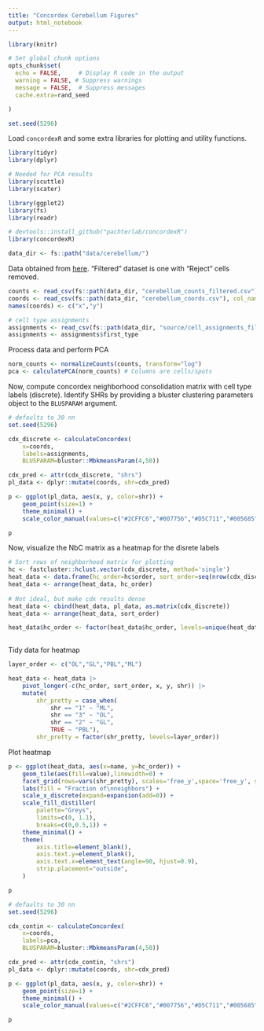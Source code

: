 ```yaml
---
title: "Concordex Cerebellum Figures"
output: html_notebook
---
```

```r
library(knitr)

# Set global chunk options
opts_chunk$set(
  echo = FALSE,     # Display R code in the output
  warning = FALSE, # Suppress warnings
  message = FALSE,  # Suppress messages
  cache.extra=rand_seed

)

set.seed(5296)
```

Load  `concordexR` and some extra libraries for plotting and utility functions. 

```r
library(tidyr)
library(dplyr)

# Needed for PCA results
library(scuttle)
library(scater)

library(ggplot2)
library(fs)
library(readr)

# devtools::install_github("pachterlab/concordexR")
library(concordexR)

data_dir <- fs::path("data/cerebellum/")
```

Data obtained from [here](https://singlecell.broadinstitute.org/single_cell/study/SCP948/robust-decomposition-of-cell-type-mixtures-in-spatial-transcriptomics). "Filtered" dataset is one with "Reject" cells removed.
```r
counts <- read_csv(fs::path(data_dir, "cerebellum_counts_filtered.csv"))
coords <- read_csv(fs::path(data_dir, "cerebellum_coords.csv"), col_names=FALSE)
names(coords) <- c("x","y")

# cell type assignments
assignments <- read_csv(fs::path(data_dir, "source/cell_assignments_filtered.csv"))
assignments <- assignments$first_type
```

Process data and perform PCA
```r
norm_counts <- normalizeCounts(counts, transform="log")
pca <- calculatePCA(norm_counts) # Columns are cells/spots
```

Now, compute concordex neighborhood consolidation matrix with cell type labels (discrete). Identify SHRs by providing a bluster clustering parameters object to the `BLUSPARAM` argument.
```r
# defaults to 30 nn
set.seed(5296)

cdx_discrete <- calculateConcordex(
    x=coords,
    labels=assignments,
    BLUSPARAM=bluster::MbkmeansParam(4,50))

cdx_pred <- attr(cdx_discrete, "shrs")
pl_data <- dplyr::mutate(coords, shr=cdx_pred)
```

```r
p <- ggplot(pl_data, aes(x, y, color=shr)) + 
    geom_point(size=1) + 
    theme_minimal() +
    scale_color_manual(values=c("#2CFFC6","#007756","#D5C711","#005685"))

p
```
Now, visualize the NbC matrix as a heatmap for the disrete labels
```r
# Sort rows of neighborhood matrix for plotting
hc <- fastcluster::hclust.vector(cdx_discrete, method='single')
heat_data <- data.frame(hc_order=hc$order, sort_order=seq(nrow(cdx_discrete)))
heat_data <- arrange(heat_data, hc_order)
                        
# Not ideal, but make cdx results dense
heat_data <- cbind(heat_data, pl_data, as.matrix(cdx_discrete))
heat_data <- arrange(heat_data, sort_order)

heat_data$hc_order <- factor(heat_data$hc_order, levels=unique(heat_data$hc_order))
                        
```

Tidy data for heatmap
```r
layer_order <- c("OL","GL","PBL","ML")

heat_data <- heat_data |>
    pivot_longer(-c(hc_order, sort_order, x, y, shr)) |>
    mutate(
        shr_pretty = case_when(
            shr == "1" ~ "ML",
            shr == "3" ~ "OL",
            shr == "2" ~ "GL",
            TRUE ~ "PBL"),
        shr_pretty = factor(shr_pretty, levels=layer_order))
```

Plot heatmap
```r
p <- ggplot(heat_data, aes(x=name, y=hc_order)) +
    geom_tile(aes(fill=value),linewidth=0) +
    facet_grid(rows=vars(shr_pretty), scales='free_y',space='free_y', switch="y") +
    labs(fill = "Fraction of\nneighbors") +
    scale_x_discrete(expand=expansion(add=0)) +
    scale_fill_distiller(
        palette="Greys",
        limits=c(0, 1.1),
        breaks=c(0,0.5,1)) + 
    theme_minimal() +
    theme(
        axis.title=element_blank(),
        axis.text.y=element_blank(),
        axis.text.x=element_text(angle=90, hjust=0.9),
        strip.placement="outside",
    )

p
```

```r
# defaults to 30 nn
set.seed(5296)

cdx_contin <- calculateConcordex(
    x=coords,
    labels=pca,
    BLUSPARAM=bluster::MbkmeansParam(4,50))

cdx_pred <- attr(cdx_contin, "shrs")
pl_data <- dplyr::mutate(coords, shr=cdx_pred)
```

```r
p <- ggplot(pl_data, aes(x, y, color=shr)) + 
    geom_point(size=1) + 
    theme_minimal() +
    scale_color_manual(values=c("#2CFFC6","#007756","#D5C711","#005685"))

p
```
